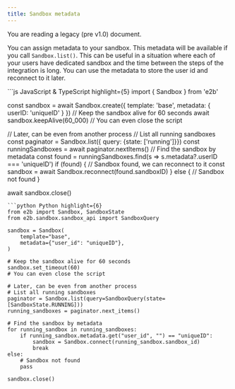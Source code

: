 ```yaml
---
title: Sandbox metadata
---
```


<Callout icon="circle-exclamation" color="#ff8800" iconType="regular">You are reading a legacy (pre v1.0) document.</Callout>


You can assign metadata to your sandbox. This metadata will be available if you call `Sandbox.list()`. This can be useful in a situation where each of your users have dedicated sandbox and the time between the steps of the integration is long. You can use the metadata to store the user id and reconnect to it later.

<CodeGroup>
```js JavaScript & TypeScript highlight={5}
import { Sandbox } from 'e2b'

const sandbox = await Sandbox.create({
  template: 'base',
  metadata: { userID: 'uniqueID' }
})
// Keep the sandbox alive for 60 seconds
await sandbox.keepAlive(60_000)
// You can even close the script

// Later, can be even from another process
// List all running sandboxes
const paginator = Sandbox.list({ query: {state: ['running']}})
const runningSandboxes = await paginator.nextItems()
// Find the sandbox by metadata
const found = runningSandboxes.find(s => s.metadata?.userID === 'uniqueID')
if (found) {
  // Sandbox found, we can reconnect to it
  const sandbox = await Sandbox.reconnect(found.sandboxID)
} else {
  // Sandbox not found
}

await sandbox.close()
```
```python Python highlight={6}
from e2b import Sandbox, SandboxState
from e2b.sandbox.sandbox_api import SandboxQuery

sandbox = Sandbox(
    template="base",
    metadata={"user_id": "uniqueID"},
)

# Keep the sandbox alive for 60 seconds
sandbox.set_timeout(60)
# You can even close the script

# Later, can be even from another process
# List all running sandboxes
paginator = Sandbox.list(query=SandboxQuery(state=[SandboxState.RUNNING]))
running_sandboxes = paginator.next_items()

# Find the sandbox by metadata
for running_sandbox in running_sandboxes:
    if running_sandbox.metadata.get("user_id", "") == "uniqueID":
        sandbox = Sandbox.connect(running_sandbox.sandbox_id)
        break
else:
    # Sandbox not found
    pass

sandbox.close()
```
</CodeGroup>
